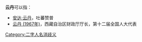 '''云丹'''可以指：
* [[安达·云丹|安达·云丹]]，吐蕃赞普
* [[云丹_(1967年)|云丹 (1967年)]]，西藏自治区财政厅厅长，第十二届全国人大代表

{{disambig}}

[[Category:二字人名消歧义|Category:二字人名消歧义]]